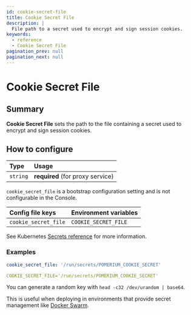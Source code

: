 ```yaml
---
id: cookie-secret-file
title: Cookie Secret File
description: |
  File path to a secret used to encrypt and sign session cookies.
keywords:
  - reference
  - Cookie Secret File
pagination_prev: null
pagination_next: null
---
```



# Cookie Secret File

## Summary

**Cookie Secret File** sets the path to the file containing a secret used to encrypt and sign session cookies.

## How to configure

| **Type** | **Usage**                        |
| :------- | :------------------------------- |
| `string` | **required** (for proxy service) |

<Tabs>
<TabItem value="Core" label="Core">

`cookie_secret_file` is a bootstrap configuration setting and is not configurable in the Console.

</TabItem>
<TabItem value="Enterprise" label="Enterprise">

| **Config file keys** | **Environment variables** |
| :------------------- | :------------------------ |
| `cookie_secret_file` | `COOKIE_SECRET_FILE`      |

</TabItem>
<TabItem value="Kubernetes" label="Kubernetes">

See Kubernetes [Secrets reference](/docs/deploying/k8s/reference#spec) for more information.

</TabItem>
</Tabs>

### Examples

```yaml
cookie_secret_file: '/run/secrets/POMERIUM_COOKIE_SECRET'

COOKIE_SECRET_FILE='/run/secrets/POMERIUM_COOKIE_SECRET'
```

You can generate a random key with `head -c32 /dev/urandom | base64`.

This is useful when deploying in environments that provide secret management like [Docker Swarm](https://docs.docker.com/engine/swarm/secrets/).
